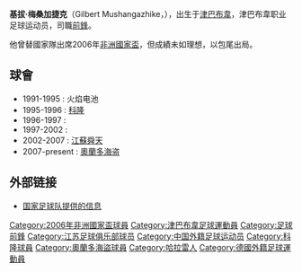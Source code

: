 '''基拔·梅桑加捷克'''（Gilbert Mushangazhike，{{bd|1975年|08月11日|||A}}），出生于[[津巴布韋|津巴布韋]]，津巴布韋职业足球运动员，司職[[前鋒_(足球)|前鋒]]。

他曾替國家隊出席2006年[[非洲國家盃|非洲國家盃]]，但成績未如理想，以包尾出局。

==球會==
*1991-1995 : {{flagicon|Zimbabwe}} 火焰电池
*1995-1996 : {{flagicon|Germany}} [[科隆|科隆]]
*1996-1997 : {{flagicon|Germany}} {{tsl|en|Kickers Emden||埃姆登踢球者}}
*1997-2002 : {{flagicon|South Africa}} {{tsl|en|Manning Rangers||流浪}}
*2002-2007 : {{flagicon|China}} [[江蘇舜天足球俱樂部|江蘇舜天]]
*2007-present : {{flagicon|South Africa}} [[奥兰多海盗足球俱乐部|奧蘭多海盗]]

==外部链接==
*[http://www.national-football-teams.com/php/spieler.php?id=7821 国家足球队提供的信息]{{Wayback|url=http://www.national-football-teams.com/php/spieler.php?id=7821 |date=20120205121945 }}

{{2004年江苏舜天名单}}

{{DEFAULTSORT:Mushangazhike, Gilbert}}
[[Category:2006年非洲國家盃球員|Category:2006年非洲國家盃球員]]
[[Category:津巴布韋足球運動員|Category:津巴布韋足球運動員]]
[[Category:足球前鋒|Category:足球前鋒]]
[[Category:江苏足球俱乐部球员|Category:江苏足球俱乐部球员]]
[[Category:中国外籍足球运动员|Category:中国外籍足球运动员]]
[[Category:科隆球員|Category:科隆球員]]
[[Category:奧蘭多海盜球員|Category:奧蘭多海盜球員]]
[[Category:哈拉雷人|Category:哈拉雷人]]
[[Category:德國外籍足球運動員|Category:德國外籍足球運動員]]